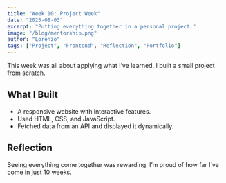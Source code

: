 ```yaml
---
title: "Week 10: Project Week"
date: "2025-08-03"
excerpt: "Putting everything together in a personal project."
image: "/blog/mentorship.png"
author: "Lorenzo"
tags: ["Project", "Frontend", "Reflection", "Portfolio"]
---
```


This week was all about applying what I’ve learned. I built a small project from scratch.

## What I Built

- A responsive website with interactive features.
- Used HTML, CSS, and JavaScript.
- Fetched data from an API and displayed it dynamically.

## Reflection

Seeing everything come together was rewarding. I’m proud of how far I’ve come in just 10 weeks.
